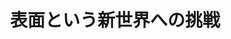 ﻿---
title: "表面という新世界への挑戦"
category: "理学院"
vol: "44"
interviewee: "枝元 一之 "
url: ""
tags: []
pdf: "44-3.pdf"
career: ""
preface: "枝元では、固体表面での反応を研究しています。そのなかでも、電子の挙動に着目した素反応過程についてうかがいました。"
---
